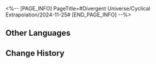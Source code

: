 <%-- [PAGE_INFO]
PageTitle=#Divergent Universe/Cyclical Extrapolation/2024-11-25#
[END_PAGE_INFO] --%>
{{Event
|name              = Cyclical Extrapolation: Galaxy Vending
|image             = Event Cyclical Extrapolation Galaxy Vending.png
|type              = Cyclical Extrapolation
|time_known        = yes
|time_start        = 2024-11-25 04:00:00
|time_end          = 2024-12-02 03:59:59
}}

{{Cyclical Extrapolation
|boons      = 
|curios     = Price of Peace
|equations  = 
|trailblaze = 
|rewards    = Relic Remains*30; Lost Crystal*3
|boss_1_1   = Silvermane Lieutenant; Blaze Out of Space; Ice Out of Space; Guardian Shadow; Memory Zone Meme "Shell of Faded Rage"
|boss_1_2   = Disciples of Sanctus Medicus: Shape Shifter (Bug); The Ascended (Bug); Abundance Sprite: Malefic Ape (Bug); Senior Staff: Team Leader (Bug); Aurumaton Spectral Envoy (Bug); Dreamjolt Troupe's Beyond Overcooked (Bug); Dreamjolt Troupe's Sweet Gorilla (Bug); "Past Confined and Caged" (Bug); "Tomorrow in Harmonious Chords" (Bug); "Present Inebriated in Revelry" (Bug)
|boss_2_1   = Silvermane Lieutenant (Bug); Blaze Out of Space (Bug); Ice Out of Space (Bug); Guardian Shadow (Bug); Stormbringer (Bug)
|boss_2_2   = Svarog (Complete); Stellaron Hunter: Kafka (Complete); Abundant Ebon Deer (Complete); Cloud Knight Lieutenant: Yanqing (Complete); Memory Zone Meme "Something Unto Death" (Complete)
|boss_3     = Swarm: True Sting (Complete)
|rules      = Additionally obtain 500 initial Cosmic Fragments; Initial Curios: #1; Reduces the prices for shop items by 50%; Massively increases the chance for "Store" Domains to appear
|root       = Divergent Universe: The Human Comedy
}}

==Other Languages==
{{Other Languages
|en   = Cyclical Extrapolation: Galaxy Vending
|zhs  = 周期演算：兜售星河
|zht  = 週期演算：兜售星河
|ja   = 周期演算：星河の販売
|ko   = 주기 연산: 은하 매매
|es   = Cálculo periódico: Venta cósmica
|fr   = Calcul cyclique&nbsp;: Colportage galactique
|ru   = Цикличное вычисление: Галактическая торговля
|th   = การคำนวณแบบรอบ: เสนอขายกาแล็กซี
|vi   = Ngoại Suy Chu Kỳ: Máy Bán Hàng Tinh Hà
|de   = Zyklische Berechnung: Galaktisches Hausieren
|id   = Kalkulasi Siklus: Penjualan Galaksi
|pt   = Extrapolação Cíclica: Venda Galáctica
}}

==Change History==
{{Change History|2.6}}